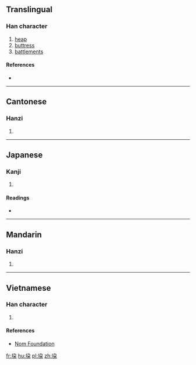 ==Translingual==

===Han character===
{{Han char|rn=32|rad=土|as=06|sn=9|four=|canj=土弓尸木 (GNSD)|ids=⿰[[土]][[朶]]}}

# [[heap]]
# [[buttress]]
# [[battlement]]s

====References====
* {{Han ref|kx=0228.090|dkj=05049|dj=0464.070|hdz=10441.010|uh=579C|ud=22428}}

----

==Cantonese==

===Hanzi===
{{yue-hanzi|jyut=[[do2]]|y=do2}}

# {{defn|lang=yue|sort=土06}}

----

==Japanese==

===Kanji===
{{ja-kanji|grade=|rs=土06}}

# {{defn|lang=ja|sort=土06}}

====Readings====
* {{ja-readings|on=[[だ]] (da)|kun=[[つみかされる]] (tsumikasareru)}}

----

==Mandarin==

===Hanzi===
{{cmn-hanzi|pin=[[duǒ]] ([[duo3]])|wg=to<sup>3</sup>}}

# {{defn|lang=cmn|sort=土06}}

----

==Vietnamese==

===Han character===
{{vi-hantu|[[đoá]]|rs=土06}}

# {{defn|lang=vi|sort=土06}}

====References====
*[http://nomfoundation.org/common/nom_details.php?codepoint=579c Nom Foundation]

[[fr:垜]]
[[hu:垜]]
[[pl:垜]]
[[zh:垜]]